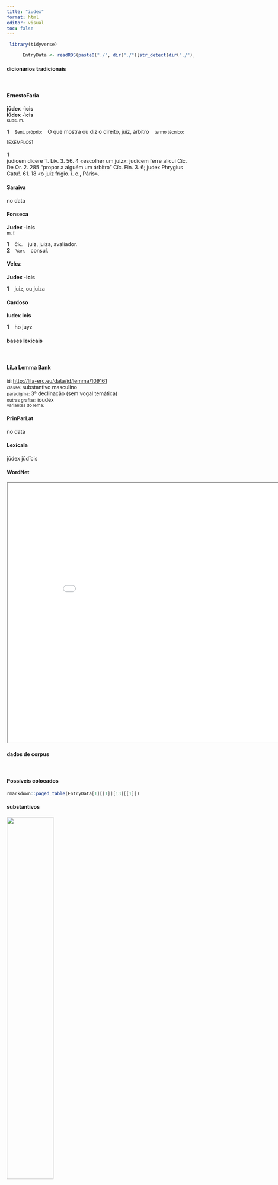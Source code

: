 ```yaml
---
title: "iudex"
format: html
editor: visual
toc: false
---
```



```r
 library(tidyverse) 

      EntryData <- readRDS(paste0("./", dir("./")[str_detect(dir("./"), "_xx105-117-100-101-120xx_.rds")]))

```


#### dicionários tradicionais

&emsp;




::: panel-tabset

#### ErnestoFaria

<b>jūdex</b> <b>-ìcis</b> <br> <b>iūdex</b> <b>-ìcis</b> <br> <small>subs. m.</small> <br> <small></small>   <p> <b>1</b> &ensp; <small>Sent. próprio:</small> &ensp; O que mostra ou diz o direito, juiz, árbitro &ensp; <small>termo técnico:</small> </p>   <p><small>[EXEMPLOS]</small><br> <br><b>1</b><br>judicem dicere T. Lív. 3. 56. 4 «escolher um juiz»: judicem ferre alicui Cíc. De Or. 2. 285 “propor a alguém um árbitro” Cíc. Fin. 3. 6; judex Phrygius Catu!. 61. 18 «o juiz frígio. i. e., Páris». </p>




#### Saraiva

no data




#### Fonseca

<b>Judex</b> -<b>icis</b> <br> <small>m. f.</small>   <p> <b>1</b> &ensp; <small>Cic.</small> &ensp; juiz, juiza, avaliador. <br> <b>2</b> &ensp; <small>Varr.</small> &ensp; consul. </p>




#### Velez

<b>Judex</b> -<b>icis</b>   <p> <b>1</b> &ensp; juiz, ou juiza </p>




#### Cardoso

<b>Iudex</b> <b>icis</b>   <p> <b>1</b> &ensp; ho juyz </p>


:::



#### bases lexicais

&emsp;






::: panel-tabset

#### LiLa Lemma Bank

<small> id: </small> <a href=' http://lila-erc.eu/data/id/lemma/109161 ' target="_blank"> http://lila-erc.eu/data/id/lemma/109161 </a> <br>
<small> classe: </small> substantivo masculino   <br>
<small> paradigma: </small> 3ª declinação (sem vogal temática) <br>
<small> outras grafias: </small> ioudex <br>
<small> variantes do lema: </small>  <br>





#### PrinParLat

no data




#### Lexicala

jūdex 
 jūdĭcis




#### WordNet

<iframe width='900' height='700' src='Media/Tree__xx105-117-100-101-120xx__sem_type_lexemes_pt.html'>

</iframe>


:::



#### dados de corpus

&emsp;




::: panel-tabset

#### Possíveis colocados

```r

rmarkdown::paged_table(EntryData[1][[1]][13][[1]])

```


#### substantivos

![](./Media/wordcloud__xx105-117-100-101-120xx__BY_collocate_scoreSUBST.webp){width=50% fig-alt='This chart plots collocate by scoreSUBST, for the headword iudex here are all the values plotted: collocate: uos; scoreSUBST: 0. collocate: reicio; scoreSUBST: 0. collocate: conseruo; scoreSUBST: 0. collocate: primum; scoreSUBST: 0. collocate: causa; scoreSUBST: 2. collocate: uero; scoreSUBST: 0. collocate: scio; scoreSUBST: 0. collocate: ita; scoreSUBST: 0. collocate: non; scoreSUBST: 0. collocate: hic; scoreSUBST: 0. collocate: ut; scoreSUBST: 0'}




#### adjetivos

![](./Media/wordcloud__xx105-117-100-101-120xx__BY_collocate_scoreADJ.webp){width=50% fig-alt='This chart plots collocate by scoreADJ, for the headword iudex here are all the values plotted: collocate: uos; scoreADJ: 0. collocate: reicio; scoreADJ: 0. collocate: conseruo; scoreADJ: 0. collocate: primum; scoreADJ: 0. collocate: causa; scoreADJ: 0. collocate: uero; scoreADJ: 0. collocate: scio; scoreADJ: 0. collocate: ita; scoreADJ: 0. collocate: non; scoreADJ: 0. collocate: hic; scoreADJ: 0. collocate: ut; scoreADJ: 0'}




#### verbos

![](./Media/wordcloud__xx105-117-100-101-120xx__BY_collocate_scoreVERBO.webp){width=50% fig-alt='This chart plots collocate by scoreVERBO, for the headword iudex here are all the values plotted: collocate: uos; scoreVERBO: 0. collocate: reicio; scoreVERBO: 2. collocate: conseruo; scoreVERBO: 2. collocate: primum; scoreVERBO: 0. collocate: causa; scoreVERBO: 0. collocate: uero; scoreVERBO: 0. collocate: scio; scoreVERBO: 2. collocate: ita; scoreVERBO: 0. collocate: non; scoreVERBO: 0. collocate: hic; scoreVERBO: 0. collocate: ut; scoreVERBO: 0'}




#### advérbios

![](./Media/wordcloud__xx105-117-100-101-120xx__BY_collocate_scoreADV.webp){width=50% fig-alt='This chart plots collocate by scoreADV, for the headword iudex here are all the values plotted: collocate: uos; scoreADV: 0. collocate: reicio; scoreADV: 0. collocate: conseruo; scoreADV: 0. collocate: primum; scoreADV: 2. collocate: causa; scoreADV: 0. collocate: uero; scoreADV: 2. collocate: scio; scoreADV: 0. collocate: ita; scoreADV: 2. collocate: non; scoreADV: 2. collocate: hic; scoreADV: 0. collocate: ut; scoreADV: 0'}




#### preposições e conjunções

![](./Media/wordcloud__xx105-117-100-101-120xx__BY_collocate_scoreFUNC.webp){width=50% fig-alt='This chart plots collocate by scoreFUNC, for the headword iudex here are all the values plotted: collocate: uos; scoreFUNC: 0. collocate: reicio; scoreFUNC: 0. collocate: conseruo; scoreFUNC: 0. collocate: primum; scoreFUNC: 0. collocate: causa; scoreFUNC: 0. collocate: uero; scoreFUNC: 0. collocate: scio; scoreFUNC: 0. collocate: ita; scoreFUNC: 0. collocate: non; scoreFUNC: 0. collocate: hic; scoreFUNC: 0. collocate: ut; scoreFUNC: 10'}


:::



::: panel-tabset

#### ExemplosTraduzidos

<p> mandate hoc memoriae <b>iudices</b> <br> <small> Cic.Mil.77 <br> Guardai isso em vossa memória, juízes. <small> [JDD] </small> </small> </p>
; <p> est <b>iudices</b> ita ut dicitur <br> <small> Cic.Ver.2.4.117.2 <br> É assim como se diz, juízes. <small> [JDD] </small> </small> </p>
; <p> sed cur diutius uos <b>iudices</b> teneo <br> <small> Cic.Cael.55 <br> Mas por que vos detenho por mais tempo, juízes? <small> [JDD] </small> </small> </p>
; <p> hunc <b>iudicem</b> ex kalendis Ianuariis non habebimus <br> <small> Cic.Ver.1.29 <br> Esse juiz não o teremos a partir das calendas de janeiro [1º. de janeiro]. <small> [JDD] </small> </small> </p>
; <p> fortem et a uobis <b>iudices</b> conseruandum uirum <br> <small> Cic.Mil.104 <br> Um homem valoroso e que deve ser salvo por vós, juízes! <small> [JDD] </small> </small> </p>
; <p> uidete <b>iudices</b> quantae res his testimoniis sint confectae <br> <small> Cic.Mil.47 <br> Vede, juízes, que importantes fatos foram estabelecidos com esses testemunhos. <small> [JDD] </small> </small> </p>
; <p> dicta est a me causa <b>iudices</b> et perorata <br> <small> Cic.Cael.70 <br> A causa foi dita por mim, juízes, e concluída. <small> [JDD] </small> </small> </p>
; <p> id uero <b>iudices</b> etiam dubitandum et diutius cogitandum est <br> <small> Cic.Mil.53 <br> Mas isso, juízes, deve ser ainda posto em dúvida e cogitado por mais tempo? <small> [JDD] </small> </small> </p>
; <p> <b>iudices</b> non crimina non testis non existimationem populi Romani sequentur <br> <small> Cic.Ver.1.20 <br> O juízes não levarão em consideração as acusações, as testemunhas, a estima do povo romano? <small> [JDD] </small> </small> </p>
; <p> <b>iudicibus</b> reiciendis dies est dictus a. d. v Non. Quint. <br> <small> Cic.Att.4.16.5 <br> O dia de rejeitar juízes é no quinto dia antes das nonas quintiles [3 de julho] <small> [JDD, de outra edição] </small> </small> </p>
; <p> ideo quantum potes te ipse coargue inquire in te accusatoris primum partibus fungere deinde <b>iudicis</b> nouissime deprecatoris <br> <small> Sen.Ep.28.10 <br> Por isso, o quanto podes, acusa-te a ti mesmo, investiga sobre ti; Cumpre primeiro o papel de acusador, em seguida de juiz, por último de intercessor. <small> [JDD] </small> </small> </p>
; <p> haec cum scirem et cogitarem commisi tamen <b>iudices</b> Heio produxi prima actione neque id tamen ullo periculo feci <br> <small> Cic.Ver.2.4.16.1 <br> 16 Embora eu soubesse essas coisas e refletisse sobre elas, mesmo assim me confiei a Heio; apresentei-o como testemunha na primeira ação, e, no entanto, fiz isso sem perigo algum. <small> [JDD] </small> </small> </p>





#### Frequência por autor

![](./Media/barchart__xx105-117-100-101-120xx__lemma_BY_author_Frequencies.webp){width=50% fig-alt='This charts plots the frequency of lemma by author_Frequencies. The Cicero subcorpus registers the highest normalized frequency, with the value of 14.76 and an absolute frequency of 237. The Ovidius subcorpus follows, with a normalized frequency of 0 and an absolute frequency of 0. the subcorpus with the least normalized frequency is Caesar with the normalized value of 0 and an absolute freqeuncy of 0. here are all the values: subcorpus: Caesar ; normalized frequency: 0 ; absolute frequency: 0. subcorpus: Cicero ; normalized frequency: 237 ; absolute frequency: 14.7641474172086. subcorpus: Horatius ; normalized frequency: 5 ; absolute frequency: 4.44010301038984. subcorpus: Ovidius ; normalized frequency: 0 ; absolute frequency: 0. subcorpus: Phaedrus ; normalized frequency: 4 ; absolute frequency: 6.0725671777744. subcorpus: Sallustius ; normalized frequency: 0 ; absolute frequency: 0. subcorpus: Seneca ; normalized frequency: 4 ; absolute frequency: 0.746533286052892. subcorpus: Suetonius ; normalized frequency: 0 ; absolute frequency: 0. subcorpus: Tacitus ; normalized frequency: 0 ; absolute frequency: 0. subcorpus: Vergilius ; normalized frequency: 0 ; absolute frequency: 0. subcorpus: Hieronymus ; normalized frequency: 0 ; absolute frequency: 0'}




#### Frequência por gênero

![](./Media/barchart__xx105-117-100-101-120xx__lemma_BY_genre_Frequencies.webp){width=50% fig-alt='This charts plots the frequency of lemma by genre_Frequencies. The Prosa.oratória subcorpus registers the highest normalized frequency, with the value of 19.68 and an absolute frequency of 205. The Prosa.oratória subcorpus follows, with a normalized frequency of 19.68 and an absolute frequency of 205. the subcorpus with the least normalized frequency is Prosa.histórica with the normalized value of 0 and an absolute freqeuncy of 0. here are all the values: subcorpus: Prosa.histórica ; normalized frequency: 0 ; absolute frequency: 0. subcorpus: Prosa.filosófica ; normalized frequency: 6 ; absolute frequency: 0.988451590583351. subcorpus: Prosa.oratória ; normalized frequency: 205 ; absolute frequency: 19.6825823548049. subcorpus: Prosa.epistolográfica ; normalized frequency: 29 ; absolute frequency: 7.68435835607727. subcorpus: Poesia.lírica ; normalized frequency: 5 ; absolute frequency: 4.20627576343905. subcorpus: Poesia.didática ; normalized frequency: 4 ; absolute frequency: 3.39299346848757. subcorpus: Poesia.trágica ; normalized frequency: 1 ; absolute frequency: 0.868658790826963. subcorpus: Poesia.épica ; normalized frequency: 0 ; absolute frequency: 0. subcorpus: Prosa.ficcional ; normalized frequency: 0 ; absolute frequency: 0'}




#### Frequência por século

![](./Media/barchart__xx105-117-100-101-120xx__lemma_BY_period_Frequencies.webp){width=50% fig-alt='This charts plots the frequency of lemma by period_Frequencies. The I.a.C. subcorpus registers the highest normalized frequency, with the value of 11.26 and an absolute frequency of 242. The I.a.C. subcorpus follows, with a normalized frequency of 11.26 and an absolute frequency of 242. the subcorpus with the least normalized frequency is II.d.C. with the normalized value of 0 and an absolute freqeuncy of 0. here are all the values: subcorpus: I.a.C. ; normalized frequency: 242 ; absolute frequency: 11.2636723295322. subcorpus: I.d.C. ; normalized frequency: 8 ; absolute frequency: 1.2238029677222. subcorpus: II.d.C. ; normalized frequency: 0 ; absolute frequency: 0. subcorpus: IV.d.C. ; normalized frequency: 0 ; absolute frequency: 0'}


:::

